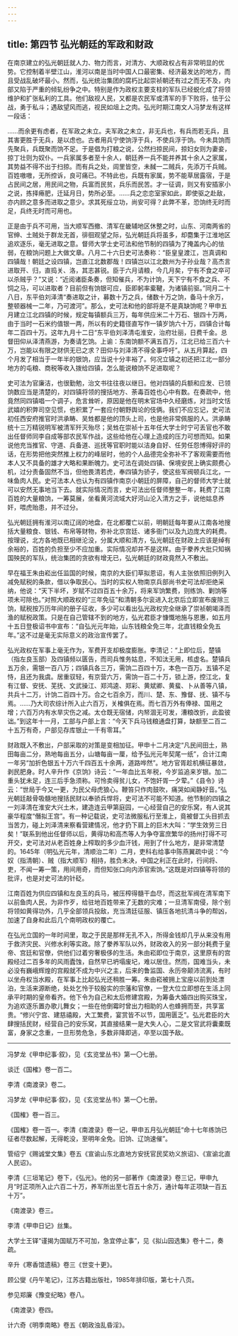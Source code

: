 ```yaml
---
---
---
```

title: 第四节 弘光朝廷的军政和财政
---




在南京建立的弘光朝廷就人力、物力而言，对清方、大顺政权占有非常明显的优势。它控制着半壁江山，淮河以南是当时中国人口最密集、经济最发达的地方，而且受战乱破坏最小。然而，弘光统治集团的腐朽比起崇祯朝还有过之而无不及，内部又陷于严重的倾轧纷争之中。特别是作为政权主要支柱的军队已经蜕化成了将领维护和扩张私利的工具。他们敌视人民，又都是农民军或清军的手下败将，怯于公战，勇于私斗；遇敌望风而逃，视民如俎上之肉。弘光时期江南文人冯梦龙有这样一段话：

……而余更有虑者，在军政之未立。夫军政之未立，非无兵也，有兵而若无兵，且其害更胜于无兵，是以虑也。古者用兵宁使饷浮于兵，不使兵浮于饷。今未具饷而先聚兵，兵既聚而饷不足。于是倡为打粮之说，公然扫掠民间，掠妇女则为妻妾，掠丁壮则为奴仆。一兵家属多者至十余人，朝廷养一兵不能并养其十余人之家属，其势益不得不出于扫掠。而有兵之处，闾里皆空，未馘一二贼兵，先添万千兵贼。百姓嗷嗷，无所控诉，良可痛已。不特此也，兵既有家属，势不能草居露宿，于是占民间之居，用民间之物，兵富而民贫，兵乐而民苦。才一征调，则又有安插家小之说，拣择瘠肥，迁延月日，势所必至。……兵之恋恋室家如此，即使驱之赴敌，亦内顾之意多而进取之意少。求其死绥立功，尚安可得？此弊不革，恐饷终无时而足，兵终无时而可用也。



正是由于兵不可用，当大顺军西撤、清军在畿辅地区休整之时，山东、河南两省的官绅、土贼处于群龙无首，徘徊观望之际，弘光朝廷兵将虽多，却麕集于江淮地区追欢逐乐，毫无进取之意。督师大学士史可法和他节制的四镇为了掩盖内心的怯弱，在粮饷问题上大做文章。八月二十六日史可法奏称：“臣皇皇渡江，岂真调和四镇哉！朝廷之设四镇，岂直江北数郡哉！四镇岂以江北数州为子孙业哉？高杰言进取开、归，直捣关、洛，其志甚锐。臣于六月请粮，今几月矣，宁有不食之卒可以杀贼乎？”又说：“近阅诸臣条奏，但知催兵，不为计饷，天下宁有不食之兵、不饲之马，可以进取者？目前但有饷银可应，臣即躬率槖鞬，为诸镇前驱。”同月二十八日，东平伯刘泽清“奏进取之计，募数十万之兵，储数十万之饷，备马十余万，整顿器械一二年，乃可渡河”。那么，史可法和他的部将是不是真缺饷呢？甲申五月建立江北四镇的时候，规定每镇额兵三万，每年供应米二十万石、银四十万两，由于当时一石米约值银一两，所以有的史籍径直写作一镇岁饷六十万，四镇合计每年二百四十万。这年九月十二日“东平伯刘泽清屯淮安，治府壮丽，日费千金。总督田仰从泽清燕游，为奏请乞饷。上谕：东南饷额不满五百万，江北已给三百六十万，岂能以有限之财供无已之求？田仰与刘泽清不得全事呼吁”。从五月算起，四个月发了相当于一年半的银饷，应当说十分丰裕了。何况立镇之初还把江北一部分地方的屯粮、商税等收入拨给四镇，怎么能说粮饷不足进取呢？

史可法为官廉洁，也很勤勉，治文书往往夜以继日。他对四镇的兵额和应发、已领饷数应当是清楚的，对四镇将领的搜括地方、荼毒百姓也心中有数。在奏疏中，他竟然同四镇唱一个调子，危言耸听，原因是他在明末官场中久经磨炼，对当时文恬武嬉的积弊司空见惯，也积累了一套应付朝野舆论的伎俩。我们不应忘记，史可法初任西安府推官时洪承畴、吴甡都是他的顶头上司，也是他非常佩服的人。洪承畴统十三万精锐明军被清军歼灭殆尽；吴甡在崇祯十五年任大学士时宁可丢官也不敢出任督师同李自成等部农民军作战，这些给他在心理上造成的压力可想而知。如果说他充当推官、守道、兵备道、巡抚等官职时能以洁身自好、任劳任怨博得好评的话，在形势把他突然推上权力的峰层时，他的个人品德完全弥补不了客观需要而他本人又不具备的雄才大略和果断魄力。史可法在调处四镇、保境安民上确实颇费心机，过分责备固然不当，但他畏清若虎，奉四镇为骄子，使这些军阀顿兵江北，一味鱼肉人民。史可法本人也认为有四镇作南京小朝廷的屏障，自己的督师大学士就可以安然无事地当下去。就实际情况而言，史可法出任督师整整一年，耗费了江南百姓的大量粮饷，一筹莫展，坐看黄河流域大好河山沦入清方之手，说他姑息养奸，喂虎贻患，并不过分。

弘光朝廷拥有淮河以南辽阔的地盘，在北都覆亡以前，明朝廷每年要从江南各地搜括大量粮食、银钱、布帛等财物，弥补北京宫廷、诸多衙门以及九边庞大的耗费。按理说，北方各地既已相继沦没，分属大顺和清方，弘光朝廷在财政上应该是绰有余裕的，百姓的负担至少不应加重。实际情况却并不是这样。由于豢养大批只知祸国殃民的军队，统治集团的贪欲有增无已，弘光朝廷的财政竟然入不敷出。

早在福王朱由崧出任监国的时候，南京的大臣们草拟恩诏，有人主张依照旧例列入减免赋税的条款，借以争取民心。当时的实权人物南京兵部尚书史可法却拒绝采纳，他说：“天下半坏，岁赋不过四百五十余万，将来军饷繁费，则练饷、剿饷等项未可除也。”对照大顺政权的“三年免征”和清朝多尔衮进入北京后立即宣布废除三饷，赋税按万历年间的册子征收，多少可以看出弘光政权完全继承了崇祯朝竭泽而渔的赋税政策。只是在自己管辖不到的地方，弘光君臣才慷慨地施与恩惠，如五月十五日登极诏书中宣布：“自弘光元年始，山东钱粮全免三年，北直钱粮全免五年。”这不过是毫无实际意义的政治宣传罢了。

弘光政权在军事上毫无作为，军费开支却极度膨胀。李清记：“上即位后，楚镇（指左良玉部）及四镇频以匮告，而司兵惟务姑息，不知汰无用，核虚名。楚镇兵五万余，需银一百八万；四镇兵各三万，需饷二百四十万，本色一百万。五镇不足恃，且还为我虞。居重驭轻，有京营六万，需饷一百二十万，锁上游，控江北，复有江督、安抚、芜抚、文武操江、郑鸿逵、郑彩、黄斌卿、黄蜚、卜从善等八镇，共兵十二万，计饷二百四十万。合之七百余万，而川、楚、东、豫督、抚、镇不与焉。……乃大司农综计所入止六百万，关榷俱在焉。而七百万外有俸禄、国用之增；六百万内有水旱灾伤之减。太仓既无宿储，内帑涸无可发，漕粮改折，此盈彼诎。”到这年十一月，工部与户部上言：“今天下兵马钱粮通盘打算，缺额至二百二十五万有奇，户部见存库银止一千有零耳。”

财政既入不敷出，户部采取的对策是变相加征。甲申十二月决定“凡民间田土，熟田每亩二分，熟地每亩五分，山塘每亩一厘，给予弘光元年契尾一纸”，合计江南一年另“加折色银五十万六千四百五十余两，道路哗然”。地方官胥趁机横征暴敛，剥民肥身。时人辛升作《京饷》诗云：“一年血比五年税，今岁监追来岁银。加二重头犹未足，连三后手急须称。可怜卖得贫儿女，不饱奸胥一夕荤。”《县令》诗云：“世局于今又一更，为民父母虎狼心。鞭笞只作肉鼓吹，痛哭如闻静好音。”弘光朝廷敲骨吸髓地搜括民财以奉骄兵悍将，史可法不可能不知道。他节制的四镇之一刘泽清在淮安大兴土木，建造连云甲第庭园，一心经营自己的安乐窝，有人说其豪华程度“僭拟王宫”。有一种记载说，史可法微服私行至淮上，竟被督工头目抓去当苦力，碰上刘泽清来察看营建情况，他才扔下肩上的巨木大叫：“学生效劳三日矣！”联系到他出任督师以后，黄得功和高杰等人为争夺富庶繁华的扬州打得不可开交，史可法对从老百姓身上榨取的多少血汗钱，用到了什么地方，是非常清楚的。1645年（明弘光元年，清顺治二年）二月，吏科右给事中陈燕翼疏中说：“今奴（指清朝）、贼（指大顺军）相持，胜负未决，中国之利正在此时，行间将、吏，不闻一筹一策，用间用奇，而但知张口向内添官索饷。”这既是对四镇等将领的批评，也是对史可法的针砭。

江南百姓为供应四镇和左良玉的兵马，被压榨得髓干血尽，而这批军阀在清军南下以前鱼肉人民，为非作歹，给驻地百姓带来了无数的灾难；一旦清军南侵，除个别将领如黄得功外，几乎全部领兵投敌，充当清廷征服、镇压各地抗清斗争的帮凶，加速了自身和此后几个南明政权的覆亡。

在弘光立国的一年时间里，取之于民是那样无孔不入，所得金钱却几乎从来没有用于救济灾民、兴修水利等实政。除了豢养军队以外，财政收入的另一部分耗费于皇帝、宫廷和官僚，供他们过着穷奢极侈的生活。朱由崧即位于南京，这里原有的宫殿经过二百多年的风雨蠹蚀，自然早已坍塌废圮，难以居住。然而，国难当头，未必没有巍峨辉煌的宫殿就不成为中兴之主，后来的鲁监国、永历帝颠沛流离，有时以坐舟权当水殿，在军事上比起弘光还稍胜一筹。朱由崧被拥上宝座以前到处漂泊，生活来源断绝，处处乞怜于较殷实的宗藩和官僚，一登大位立即想在生活上同承平时期的皇帝看齐。他下令为自己和太后修建宫殿，为筹备大婚四出购买珠宝，为追欢逐乐置办歌儿舞女；一些在他倒霉时曾出力相助的人也蜂拥而至，共享富贵。“修兴宁宫、建慈禧殿，大工繁费，宴赏皆不以节，国用匮乏”。弘光君臣的大肆搜括民财，经营自己的安乐窝，其直接结果一是大失人心，二是文官武将囊橐既富，身家之念重，一旦形势危急，多数非降即逃，卒至以国予敌。



* * *



冯梦龙《甲申纪事·叙》，见《玄览堂丛书》第一〇七册。 ​​​​​​​​​



谈迁《国榷》卷一百二。 ​​​​​​​​​



李清《南渡录》卷二。 ​​​​​​​​​



冯梦龙《甲申纪事·叙》，见《玄览堂丛书》第一〇七册。 ​​​​​​​​​



《国榷》卷一百三。 ​​​​​​​​​



《国榷》卷一百一。李清《南渡录》卷一记，甲申五月弘光朝廷“命十七年练饷已征者尽数起解，无得乾没，至明年全免。旧饷、辽饷速催”。 ​​​​​​​​​



管绍宁《赐诚堂文集》卷五《宣谕山东北直地方安抚官民奖劝义旅诏》、《宣谕北直人民诏》。 ​​​​​​​​​



李清《三垣笔记》卷下，《弘光》。他的另一部著作《南渡录》卷三记，甲申九月“时正项所入止六百二十万，养军所出至七百五十余万，通计每年正项缺一百五十万”。 ​​​​​​​​​



《南渡录》卷三。 ​​​​​​​​​



李清《甲申日记》丝集。 ​​​​​​​​​



大学士王铎“谨揭为国赋万不可加，急宜停止事”，见《拟山园选集》卷十二，奏疏。 ​​​​​​​​​



辛升《寒香馆遗稿》卷三《世变十更》。 ​​​​​​​​​



顾公燮《丹午笔记》，江苏古籍出版社，1985年排印版，第七十八页。 ​​​​​​​​​



参见郑廉《豫变纪略》卷八。 ​​​​​​​​​



《南渡录》卷四。 ​​​​​​​​​



计六奇《明季南略》卷五《朝政浊乱昏淫》。 ​​​​​​​​​